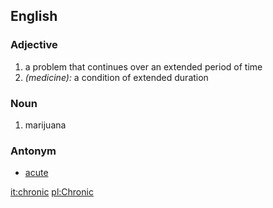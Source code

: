 ==English==

===Adjective===
#a problem that continues over an extended period of time
#''(medicine):'' a condition of extended duration

===Noun===

#marijuana

===Antonym===
*[[acute]]

[[it:chronic]]
[[pl:Chronic]]